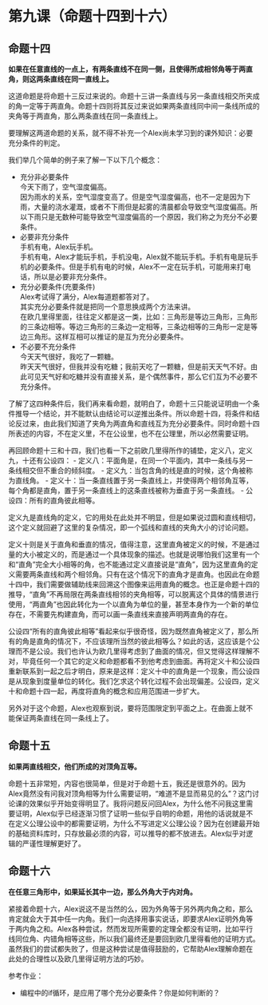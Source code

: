 # 第九课（命题十四到十六）

## 命题十四
**如果在任意直线的一点上，有两条直线不在同一侧，且使得所成相邻角等于两直角，则这两条直线在同一直线上。**

这道命题是将命题十三反过来说的。命题十三讲一条直线与另一条直线相交所夹成的角一定等于两直角。命题十四则将其反过来说如果两条直线同中间一条线所成的夹角等于两直角，那么两条直线在同一条直线上。

要理解这两道命题的关系，就不得不补充一个Alex尚未学习到的课外知识：必要充分条件的判定。

我们举几个简单的例子来了解一下以下几个概念：

 - 充分非必要条件 <br>
今天下雨了，空气湿度偏高。<br>
因为雨水的关系，空气湿度变高了。但是空气湿度偏高，也不一定是因为下雨，大量的浇水灌溉，或者不下雨但是起雾的清晨都会导致空气湿度偏高。所以下雨只是无数种可能导致空气湿度偏高的一个原因，我们称之为充分不必要条件。
 - 必要非充分条件 <br>
手机有电，Alex玩手机。<br>
手机有电，Alex才能玩手机，手机没电，Alex就不能玩手机。手机有电是玩手机的必要条件。但是手机有电的时候，Alex不一定在玩手机，可能用来打电话，所以是必要非充分条件。
 - 充分必要条件(充要条件) <br>
Alex考试得了满分，Alex每道题都答对了。<br>
其实充分必要条件就是把同一个意思换成两个方法来讲。<br>
在欧几里得里面，往往定义都是这一类，比如：三角形是等边三角形，三角形的三条边相等。等边三角形的三条边一定相等，三条边相等的三角形一定是等边三角形。这样互相可以推证的是互为充分必要条件。
 - 不必要不充分条件 <br>
今天天气很好，我吃了一颗糖。<br>
昨天天气很好，但我并没有吃糖；我前天吃了一颗糖，但是前天天气不好。由此可见天气好和吃糖并没有直接关系，是个偶然事件，那么它们互为不必要不充分条件。

了解了这四种条件后，我们再来看命题，就明白了，命题十三只能说证明由一个条件推导一个结论，并不能默认由结论可以逆推出条件。所以命题十四，将条件和结论反过来，由此我们知道了夹角为两直角和直线互为充分必要条件。同时命题十四所表述的内容，不在定义里，不在公设里，也不在公理里，所以必然需要证明。

再回顾命题十三和十四，我们也看一下之前欧几里得所作的铺垫，定义八，定义九，十还有公设四：
 - 定义八：平面角是，在同一个平面内，其中一条线与另一条线相交但不重合的倾斜度。
 - 定义九：当包含角的线是直的时候，这个角被称为直线角。
 - 定义十：当一条直线置于另一条直线上，并使得两个相邻角互等，每个角都是直角，置于另一条直线上的这条直线被称为垂直于另一条直线。
 - 公设四：所有的直角彼此相等。

定义九是直线角的定义，它的用处在此处并不明显，但是如果说过圆和直线相切，这个定义就回避了这里的复杂情况，即一个弧线和直线的夹角大小的讨论问题。

定义十则是关于直角和垂直的情况，值得注意，这里直角被定义的时候，不是通过量的大小被定义的，而是通过一个具体现象的描述。也就是说哪怕我们这里有一个和“直角”完全大小相等的角，也不能通过定义直接说是“直角”，因为这里直角的定义需要两条直线和两个相邻角。只有在这个情况下的直角才是直角。也因此在命题十四中，我们需要做辅助线来回溯这个图像来运用直角的概念。也正是命题十四的推导，“直角”不再局限在两条直线相邻的夹角相等，可以脱离这个具体的情景进行使用，“两直角”也因此转化为一个以直角为单位的量，甚至本身作为一个新的单位存在，不需要先构建直角，而可以画一条直线来直接声明两直角的存在。

公设四“所有的直角彼此相等”看起来似乎很奇怪，因为既然直角被定义了，那么所有的角是直角的情况下，不应该理所当然的彼此相等么？如此的话，这应该是个公理而不是公设。我们也许认为欧几里得考虑到了曲面的情况，但又觉得这样理解不对，毕竟任何一个其它的定义和命题都看不到他考虑到曲面。再将定义十和公设四重新联系到一起之后才明白，原来是这样：定义十中的直角是一个现象，而公设四是从现象到度量单位的转化。我们乞求这个转化过程不会出现偏差。公设四，定义十和命题十四一起，再度将直角的概念和应用范围进一步扩大。

另外对于这个命题，Alex也观察到说，要将范围限定到平面之上。在曲面上就不能保证两条直线在同一条线上了。

## 命题十五
**如果两直线相交，他们所成的对顶角互等。**

命题十五非常短，内容也很简单，但是对于命题十五，我还是很意外的。因为Alex竟然没有问我对顶角相等为什么需要证明，“难道不是显而易见的么”？这门讨论课的效果似乎开始变得明显了。我将问题反问回Alex，为什么他不问我这里需要证明，Alex似乎已经逐渐习惯了证明一些似乎自明的命题，用他的话说就是不在定义公理公设中的都需要证明，为什么不写进定义公理公设？因为在创建最开始的基础资料库时，只存放最必须的内容，可以推导的都不放进去。Alex似乎对逻辑的严谨性理解更好了。

## 命题十六
**在任意三角形中，如果延长其中一边，那么外角大于内对角。**

紧接着命题十六，Alex说这不是当然的么，因为外角等于另外两内角之和，那么肯定就会大于其中任一内角。我们一向选择用事实说话，即要求Alex证明外角等于两内角之和。Alex各种尝试，然而发现所需要的定理全都没有证明，比如平行线同位角、内错角相等这些，所以我们最终还是要回到欧几里得看他的证明方式。虽然我们的尝试都失败了，但是这种尝试是值得鼓励的，它帮助Alex理解命题在此处的合理性以及欧几里得证明方法的巧妙。

参考作业：

 - 编程中的if循环，是应用了哪个充分必要条件？你是如何判断的？
